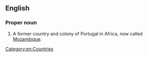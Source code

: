 ==English==
{{wikipedia}}

===Proper noun===
{{en-proper noun}}

# A former country and colony of Portugal in Africa, now called [[Mozambique]].

[[Category:en:Countries]]